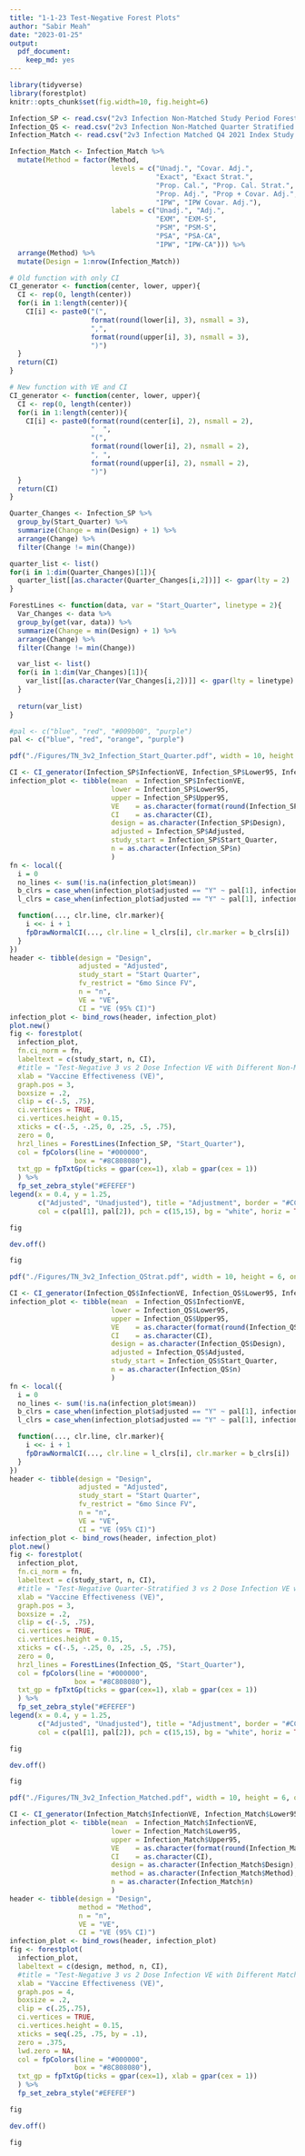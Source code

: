 ```yaml
---
title: "1-1-23 Test-Negative Forest Plots"
author: "Sabir Meah"
date: "2023-01-25"
output: 
  pdf_document: 
    keep_md: yes
---
```


```r
library(tidyverse)
library(forestplot)
knitr::opts_chunk$set(fig.width=10, fig.height=6) 
```

```r
Infection_SP <- read.csv("2v3 Infection Non-Matched Study Period Forest Plot.csv")
Infection_QS <- read.csv("2v3 Infection Non-Matched Quarter Stratified Forest Plot.csv")
Infection_Match <- read.csv("2v3 Infection Matched Q4 2021 Index Study Period Forest Plot.csv")

Infection_Match <- Infection_Match %>%
  mutate(Method = factor(Method, 
                         levels = c("Unadj.", "Covar. Adj.", 
                                    "Exact", "Exact Strat.",
                                    "Prop. Cal.", "Prop. Cal. Strat.",
                                    "Prop. Adj.", "Prop + Covar. Adj.",
                                    "IPW", "IPW Covar. Adj."),
                         labels = c("Unadj.", "Adj.", 
                                    "EXM", "EXM-S",
                                    "PSM", "PSM-S",
                                    "PSA", "PSA-CA",
                                    "IPW", "IPW-CA"))) %>%
  arrange(Method) %>%
  mutate(Design = 1:nrow(Infection_Match))
```

```r
# Old function with only CI
CI_generator <- function(center, lower, upper){
  CI <- rep(0, length(center))
  for(i in 1:length(center)){
    CI[i] <- paste0("(", 
                    format(round(lower[i], 3), nsmall = 3), 
                    ",", 
                    format(round(upper[i], 3), nsmall = 3), 
                    ")")
  }
  return(CI)
}

# New function with VE and CI
CI_generator <- function(center, lower, upper){
  CI <- rep(0, length(center))
  for(i in 1:length(center)){
    CI[i] <- paste0(format(round(center[i], 2), nsmall = 2),
                    "  ",
                    "(", 
                    format(round(lower[i], 2), nsmall = 2), 
                    ", ", 
                    format(round(upper[i], 2), nsmall = 2), 
                    ")")
  }
  return(CI)
}
```

```r
Quarter_Changes <- Infection_SP %>%
  group_by(Start_Quarter) %>%
  summarize(Change = min(Design) + 1) %>%
  arrange(Change) %>%
  filter(Change != min(Change))

quarter_list <- list()
for(i in 1:dim(Quarter_Changes)[1]){
  quarter_list[[as.character(Quarter_Changes[i,2])]] <- gpar(lty = 2)
}
```

```r
ForestLines <- function(data, var = "Start_Quarter", linetype = 2){
  Var_Changes <- data %>%
  group_by(get(var, data)) %>%
  summarize(Change = min(Design) + 1) %>%
  arrange(Change) %>%
  filter(Change != min(Change))

  var_list <- list()
  for(i in 1:dim(Var_Changes)[1]){
    var_list[[as.character(Var_Changes[i,2])]] <- gpar(lty = linetype)
  }
  
  return(var_list)
}
```

```r
#pal <- c("blue", "red", "#009b00", "purple")
pal <- c("blue", "red", "orange", "purple")
```

```r
pdf("./Figures/TN_3v2_Infection_Start_Quarter.pdf", width = 10, height = 6, onefile = FALSE)

CI <- CI_generator(Infection_SP$InfectionVE, Infection_SP$Lower95, Infection_SP$Upper95)
infection_plot <- tibble(mean  = Infection_SP$InfectionVE, 
                         lower = Infection_SP$Lower95,
                         upper = Infection_SP$Upper95,
                         VE    = as.character(format(round(Infection_SP$InfectionVE, 3), nsmall = 3)),
                         CI    = as.character(CI),
                         design = as.character(Infection_SP$Design),
                         adjusted = Infection_SP$Adjusted,
                         study_start = Infection_SP$Start_Quarter,
                         n = as.character(Infection_SP$n)
                         )
fn <- local({
  i = 0
  no_lines <- sum(!is.na(infection_plot$mean))
  b_clrs = case_when(infection_plot$adjusted == "Y" ~ pal[1], infection_plot$adjusted == "N" ~ pal[2])
  l_clrs = case_when(infection_plot$adjusted == "Y" ~ pal[1], infection_plot$adjusted == "N" ~ pal[2])

  function(..., clr.line, clr.marker){
    i <<- i + 1
    fpDrawNormalCI(..., clr.line = l_clrs[i], clr.marker = b_clrs[i])
  }
})
header <- tibble(design = "Design",
                 adjusted = "Adjusted",
                 study_start = "Start Quarter",
                 fv_restrict = "6mo Since FV",
                 n = "n",
                 VE = "VE",
                 CI = "VE (95% CI)")
infection_plot <- bind_rows(header, infection_plot)
plot.new()
fig <- forestplot(
  infection_plot, 
  fn.ci_norm = fn,
  labeltext = c(study_start, n, CI), 
  #title = "Test-Negative 3 vs 2 Dose Infection VE with Different Non-Matched Designs",
  xlab = "Vaccine Effectiveness (VE)",
  graph.pos = 3,
  boxsize = .2,
  clip = c(-.5, .75),
  ci.vertices = TRUE,
  ci.vertices.height = 0.15,
  xticks = c(-.5, -.25, 0, .25, .5, .75),
  zero = 0, 
  hrzl_lines = ForestLines(Infection_SP, "Start_Quarter"),
  col = fpColors(line = "#000000",
                box = "#8C808080"),
  txt_gp = fpTxtGp(ticks = gpar(cex=1), xlab = gpar(cex = 1))
  ) %>%
  fp_set_zebra_style("#EFEFEF")
legend(x = 0.4, y = 1.25, 
       c("Adjusted", "Unadjusted"), title = "Adjustment", border = "#CCCCCC", box.lwd = 1.5, 
       col = c(pal[1], pal[2]), pch = c(15,15), bg = "white", horiz = TRUE, xpd = TRUE) 

fig

dev.off()

fig
```

```r
pdf("./Figures/TN_3v2_Infection_QStrat.pdf", width = 10, height = 6, onefile = FALSE)

CI <- CI_generator(Infection_QS$InfectionVE, Infection_QS$Lower95, Infection_QS$Upper95)
infection_plot <- tibble(mean  = Infection_QS$InfectionVE, 
                         lower = Infection_QS$Lower95,
                         upper = Infection_QS$Upper95,
                         VE    = as.character(format(round(Infection_QS$InfectionVE, 3), nsmall = 3)),
                         CI    = as.character(CI),
                         design = as.character(Infection_QS$Design),
                         adjusted = Infection_QS$Adjusted,
                         study_start = Infection_QS$Start_Quarter,
                         n = as.character(Infection_QS$n)
                         )
fn <- local({
  i = 0
  no_lines <- sum(!is.na(infection_plot$mean))
  b_clrs = case_when(infection_plot$adjusted == "Y" ~ pal[1], infection_plot$adjusted == "N" ~ pal[2])
  l_clrs = case_when(infection_plot$adjusted == "Y" ~ pal[1], infection_plot$adjusted == "N" ~ pal[2])

  function(..., clr.line, clr.marker){
    i <<- i + 1
    fpDrawNormalCI(..., clr.line = l_clrs[i], clr.marker = b_clrs[i])
  }
})
header <- tibble(design = "Design",
                 adjusted = "Adjusted",
                 study_start = "Start Quarter",
                 fv_restrict = "6mo Since FV",
                 n = "n",
                 VE = "VE",
                 CI = "VE (95% CI)")
infection_plot <- bind_rows(header, infection_plot)
plot.new()
fig <- forestplot(
  infection_plot, 
  fn.ci_norm = fn,
  labeltext = c(study_start, n, CI), 
  #title = "Test-Negative Quarter-Stratified 3 vs 2 Dose Infection VE with Different Non-Matched Designs",
  xlab = "Vaccine Effectiveness (VE)",
  graph.pos = 3,
  boxsize = .2,
  clip = c(-.5, .75),
  ci.vertices = TRUE,
  ci.vertices.height = 0.15,
  xticks = c(-.5, -.25, 0, .25, .5, .75),
  zero = 0, 
  hrzl_lines = ForestLines(Infection_QS, "Start_Quarter"),
  col = fpColors(line = "#000000",
                box = "#8C808080"),
  txt_gp = fpTxtGp(ticks = gpar(cex=1), xlab = gpar(cex = 1))
  ) %>%
  fp_set_zebra_style("#EFEFEF")
legend(x = 0.4, y = 1.25, 
       c("Adjusted", "Unadjusted"), title = "Adjustment", border = "#CCCCCC", box.lwd = 1.5, 
       col = c(pal[1], pal[2]), pch = c(15,15), bg = "white", horiz = TRUE, xpd = TRUE) 

fig

dev.off()

fig
```

```r
pdf("./Figures/TN_3v2_Infection_Matched.pdf", width = 10, height = 6, onefile = FALSE)

CI <- CI_generator(Infection_Match$InfectionVE, Infection_Match$Lower95, Infection_Match$Upper95)
infection_plot <- tibble(mean  = Infection_Match$InfectionVE, 
                         lower = Infection_Match$Lower95,
                         upper = Infection_Match$Upper95,
                         VE    = as.character(format(round(Infection_Match$InfectionVE, 3), nsmall = 3)),
                         CI    = as.character(CI),
                         design = as.character(Infection_Match$Design),
                         method = as.character(Infection_Match$Method),
                         n = as.character(Infection_Match$n)
                         )
header <- tibble(design = "Design",
                 method = "Method",
                 n = "n",
                 VE = "VE",
                 CI = "VE (95% CI)")
infection_plot <- bind_rows(header, infection_plot)
fig <- forestplot(
  infection_plot, 
  labeltext = c(design, method, n, CI), 
  #title = "Test-Negative 3 vs 2 Dose Infection VE with Different Matched Designs (Q4 2021 Index Date)",
  xlab = "Vaccine Effectiveness (VE)",
  graph.pos = 4,
  boxsize = .2,
  clip = c(.25,.75),
  ci.vertices = TRUE,
  ci.vertices.height = 0.15,
  xticks = seq(.25, .75, by = .1),
  zero = .375, 
  lwd.zero = NA,
  col = fpColors(line = "#000000",
                box = "#8C808080"),
  txt_gp = fpTxtGp(ticks = gpar(cex=1), xlab = gpar(cex = 1))
  ) %>%
  fp_set_zebra_style("#EFEFEF")

fig

dev.off()

fig
```
